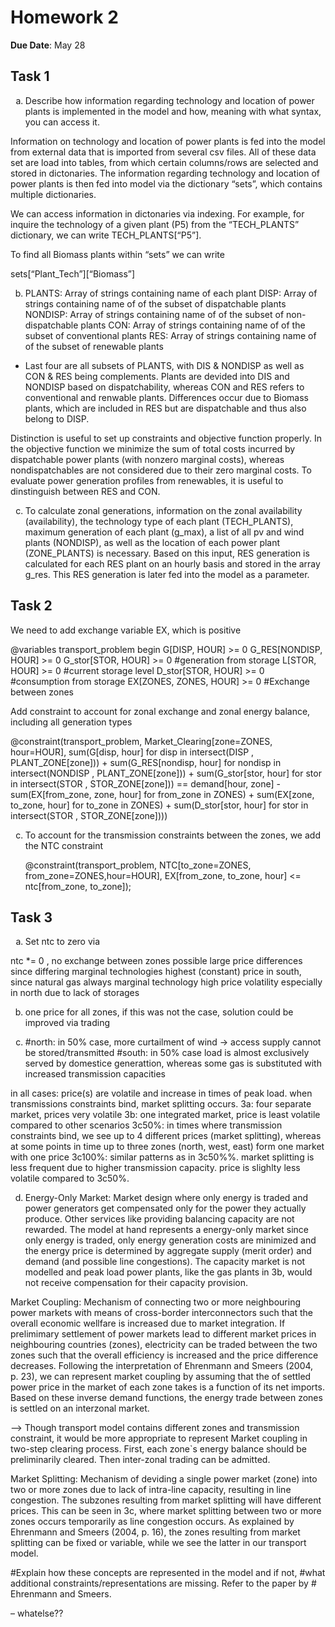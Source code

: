 # Homework 2

**Due Date**: May 28

## Task 1

a) Describe how information regarding technology and location of power plants is
implemented in the model and how, meaning with what syntax, you can access it.

Information on technology and location of power plants is fed into the model from external data that is imported from several csv files. All of these data set are load into tables, from which certain columns/rows are selected and stored in dictonaries. The information regarding technology and location of power plants is then fed into model via the dictionary "sets", which contains multiple dictionaries.

We can access information in dictonaries via indexing. For example, for inquire the technology of a given plant (P5) from the "TECH_PLANTS" dictionary, we can write 
TECH_PLANTS["P5"]. 

To find all Biomass plants within "sets" we can write 

sets["Plant_Tech"]["Biomass"]

b) 
PLANTS: Array of strings containing name of each plant
DISP: Array of strings containing name of of the subset of dispatchable plants
NONDISP: Array of strings containing name of of the subset of non-dispatchable plants
CON: Array of strings containing name of of the subset of conventional plants
RES: Array of strings containing name of of the subset of renewable plants

- Last four are all subsets of PLANTS, with DIS & NONDISP as well as CON & RES being complements. Plants are devided into  DIS and NONDISP based on dispatchability, whereas CON and RES refers to conventional and renwable plants. Differences occur due to Biomass plants, which are included in RES but are dispatchable and thus also belong to DISP.

Distinction is useful to set up constraints and objective function properly. In the objective function we minimize the sum of total costs incurred by dispatchable power plants (with nonzero marginal costs), whereas nondispatchables are not considered due to their zero marginal costs. To evaluate power generation profiles from renewables, it is useful to dinstinguish between RES and CON.

c) To calculate zonal generations, information on the zonal availability (availability), the technology type of each plant (TECH_PLANTS), maximum generation of each plant (g_max), a list of all pv and wind plants (NONDISP), as well as the location of each power plant (ZONE_PLANTS) is necessary. Based on this input, RES generation is calculated for each RES plant on an hourly basis and stored in the array g_res. This RES generation is later fed into the model as a parameter.

## Task 2
We need to add exchange variable EX, which is positive 

@variables transport_problem begin
            G[DISP, HOUR] >= 0
            G_RES[NONDISP, HOUR] >= 0
            G_stor[STOR, HOUR] >= 0 #generation from storage
            L[STOR, HOUR] >= 0 #current storage level
            D_stor[STOR, HOUR] >= 0 #consumption from storage
            EX[ZONES, ZONES, HOUR] >= 0 #Exchange between zones
            

Add constraint to account for zonal exchange and zonal energy balance, including all generation types

@constraint(transport_problem, Market_Clearing[zone=ZONES, hour=HOUR],
                     sum(G[disp, hour] for disp in intersect(DISP , PLANT_ZONE[zone]))
                   + sum(G_RES[nondisp, hour] for nondisp in intersect(NONDISP , PLANT_ZONE[zone]))
                   + sum(G_stor[stor, hour] for stor in intersect(STOR , STOR_ZONE[zone]))
                    ==
                    demand[hour, zone]
                   - sum(EX[from_zone, zone, hour] for from_zone in ZONES)
                   + sum(EX[zone, to_zone, hour] for to_zone in ZONES)
                   + sum(D_stor[stor, hour] for stor in intersect(STOR , STOR_ZONE[zone])))
            
c)             
To account for the transmission constraints between the zones, we add the NTC constraint

    @constraint(transport_problem, NTC[to_zone=ZONES, from_zone=ZONES,hour=HOUR],
            EX[from_zone, to_zone, hour] <= ntc[from_zone, to_zone]);
            
            
## Task 3

a) Set ntc to zero via 

ntc *= 0 , no exchange between zones possible
large price differences since differing marginal technologies
highest (constant) price in south, since natural gas always marginal technology
high price volatility especially in north due to lack of storages

b)
one price for all zones, if this was not the case, solution could be improved via trading


c)
#north: in 50% case, more curtailment of wind -> access supply cannot be stored/transmitted
#south: in 50% case load is almost exclusively served by domestice generattion, whereas some gas is substituted with increased transmission capacities

in all cases: price(s) are volatile and increase in times of peak load. when transmissions constraints bind, market splitting occurs.
3a: four separate market, prices very volatile
3b: one integrated market, price is least volatile compared to other scenarios
3c50%: in times where transmission constraints bind, we see up to 4 different prices (market splitting), whereas at some points in time up to three zones (north, west, east) form one market with one price 
3c100%: similar patterns as in 3c50%%. market splitting is less frequent due to higher transmission capacity. price is slighlty less volatile compared to 3c50%.


d)
Energy-Only Market: Market design where only energy is traded and power generators get compensated only for the power they actually produce. Other services like providing balancing capacity are not rewarded.
The model at hand represents a energy-only market since only energy is traded, only energy generation costs are minimized and the energy price is determined by aggregate supply (merit order) and demand (and possible line congestions). The capacity market is not modelled and peak load power plants, like the gas plants in 3b, would not receive compensation for their capacity provision.

Market Coupling: Mechanism of connecting two or more neighbouring power markets with means of cross-border interconnectors such that the overall economic wellfare is increased due to market integration. If prelimimary settlement of power markets lead to different market prices in neighbouring countries (zones), electricity can be traded between the two zones such that the overall efficiency is increased and the price difference decreases. Following the interpretation of Ehrenmann and Smeers (2004, p. 23), we can represent market coupling  by assuming that the of settled power price in the market of each zone takes is a function of its net imports. Based on these inverse demand functions, the energy trade between zones is settled on an interzonal market.

--> Though transport model contains different zones and transmission constraint, it would be more appropriate to represent Market coupling in two-step clearing process. First, each zone`s energy balance should be preliminarily cleared. Then inter-zonal trading can be admitted. 


Market Splitting: Mechanism of deviding a single power market (zone) into two or more zones due to lack of intra-line capacity, resulting in line congestion. The subzones resulting from market splitting will have different prices. This can be seen in 3c, where market splitting between two or more zones occurs temporarily as line congestion occurs. As explained by Ehrenmann and Smeers (2004, p. 16), the zones resulting from market splitting can be fixed or variable, while we see the latter in our transport model.

#Explain how these concepts are represented in the model and if not,
#what additional constraints/representations are missing. Refer to the paper by
# Ehrenmann and Smeers.

-- whatelse??
